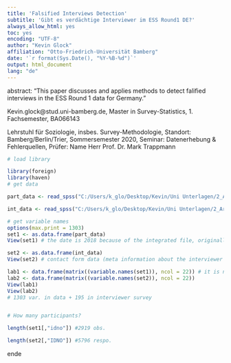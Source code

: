 ```yaml
---
title: 'Falsified Interviews Detection'
subtitle: 'Gibt es verdächtige Interviewer im ESS Round1 DE?'
always_allow_html: yes
toc: yes
encoding: "UTF-8"
author: "Kevin Glock"
affiliation: "Otto-Friedrich-Universität Bamberg"
date: '`r format(Sys.Date(), "%Y-%B-%d")`'
output: html_document
lang: "de"
---
```


abstract: "This paper discusses and applies methods to detect falified interviews in the ESS Round 1 data for Germany."

Kevin.glock@stud.uni-bamberg.de, Master in Survey-Statistics, 1. Fachsemester, BA066143

Lehrstuhl für Soziologie, insbes. Survey-Methodologie, Standort: Bamberg/Berlin/Trier, Sommersemester 2020, Seminar: Datenerhebung & Fehlerquellen, Prüfer: Name Herr Prof. Dr. Mark Trappmann



```r
# load library

library(foreign)
library(haven)
# get data

part_data <- read_spss("C:/Users/k_glo/Desktop/Kevin/Uni Unterlagen/2_Arbeitsmaterialien/2_Master/1. Fachsemester/1_DataCol_n_Error/10_Hausarbeit/data/ESS1DE.sav")

int_data <- read_spss("C:/Users/k_glo/Desktop/Kevin/Uni Unterlagen/2_Arbeitsmaterialien/2_Master/1. Fachsemester/1_DataCol_n_Error/10_Hausarbeit/data/ESS1cfDE.por")

# get variable names
options(max.print = 1303)
set1 <- as.data.frame(part_data)
View(set1) # the date is 2018 because of the integrated file, originally the interviews took place in 2002

set2 <- as.data.frame(int_data)
View(set2) # contact form data (meta information about the interviewer and the interview procedure)

lab1 <- data.frame(matrix((variable.names(set1)), ncol = 22)) # it is not a sufficient matrix with variables, but a more tidy as a simple data.frame
lab2 <- data.frame(matrix((variable.names(set2)), ncol = 22))
View(lab1)
View(lab2)
# 1303 var. in data + 195 in interviewer survey


# How many participants?

length(set1[,"idno"]) #2919 obs.

length(set2[,"IDNO"]) #5796 respo.

```

ende